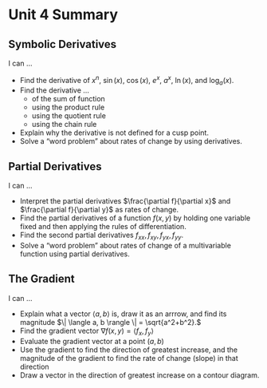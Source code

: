 # Unit 4 Summary


## Symbolic Derivatives

I can ...

* Find the derivative of $x^n$, $\sin(x)$, $\cos(x)$, $e^x$, $a^x$, $\ln(x)$, and $\log_a(x)$. 
* Find the derivative ... 
  * of the sum of function
  * using the product rule
  * using the quotient rule
  * using the chain rule
* Explain why the derivative is not defined for a cusp point.
* Solve a "word problem" about rates of change by using derivatives.

## Partial Derivatives

I can ...

* Interpret the partial derivatives $\frac{\partial f}{\partial x}$ and $\frac{\partial f}{\partial y}$ as rates of change.
* Find the partial derivatives of a function $f(x,y)$ by holding one variable fixed and then applying the rules of differentiation.
* Find the second partial derivatives $f_{xx}, f_{xy}, f_{yx}, f_{yy}$.
* Solve a "word problem" about rates of change of a multivariable function using partial derivatives.

## The Gradient

I can ...

* Explain what a vector $\langle a, b \rangle$  is, draw it as an arrrow, and find its magnitude $\| \langle a, b \rangle \| = \sqrt{a^2+b^2}.$
* Find the gradient vector $\nabla f(x,y) = \langle f_x, f_y \rangle$
* Evaluate the gradient vector at a point $(a,b)$
* Use the gradient to find the direction of greatest increase, and the magnitude of the gradient to find the rate of change (slope) in that direction
* Draw a vector in the direction of greatest increase on a contour diagram.


